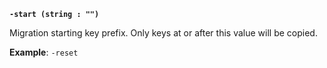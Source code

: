 <a id="operator-flag-start" />

**`-start (string : "")`**

Migration starting key prefix. Only keys at or after this value will be copied.

**Example**: `-reset`
